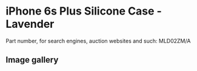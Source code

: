 # iPhone 6s Plus Silicone Case - Lavender

Part number, for search engines, auction websites and such: MLD02ZM/A

## Image gallery

<div style={{ width: "768px" }}>
  <GalleryComponent
    images={[
      {
        original: "/everysource/MLD02",
        thumbnail: "/everypreview/MLD02",
      },
      {
        original: "/everysource/MLD02_AV1_GOLD",
        thumbnail: "/everypreview/MLD02_AV1_GOLD",
      },
      {
        original: "/everysource/MLD02_AV1_SILVER",
        thumbnail: "/everypreview/MLD02_AV1_SILVER",
      },
      {
        original: "/everysource/MLD02_AV1_SPACE_GRAY",
        thumbnail: "/everypreview/MLD02_AV1_SPACE_GRAY",
      }
    ]}
  />
</div>